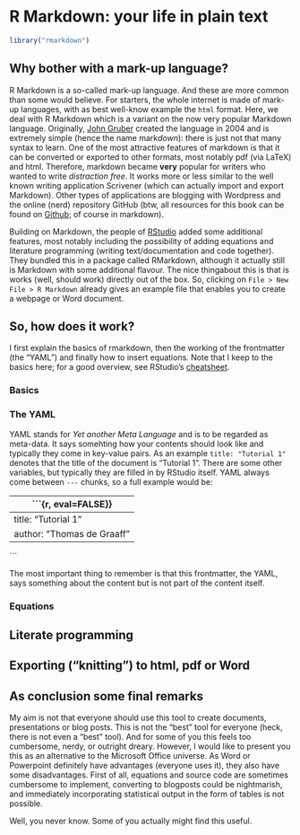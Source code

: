# R Markdown: your life in plain text

```r
library("rmarkdown")
```

## Why bother with a mark-up language?

R Markdown is a so-called mark-up language. And these are more common than some would believe. For starters, the whole internet is made of mark-up languages, with as best well-know example the `html` format. Here, we deal with R Markdown which is a variant on the now very popular Markdown language. Originally, [John Gruber](https://daringfireball.net/projects/markdown/syntax) created the language in 2004 and is extremely simple (hence the name mark*down*): there is just not that many syntax to learn. One of the most attractive features of markdown is that it can be converted or exported to other formats, most notably pdf (via LaTeX) and html. Therefore, markdown became **very** popular for writers who wanted to write *distraction free*. It works more or less similar to the well known writing application Scrivener (which can actually import and export Markdown). Other types of applications are blogging with Wordpress and the online (nerd) repository GitHub (btw, all resources for this book can be found on [Github](https://github.com/Thdegraaff/ResearchTools); of course in markdown).

Building on Markdown, the people of [RStudio](http://rmarkdown.rstudio.com) added some additional features, most notably including the possibility of adding equations and literature programming (writing text/documentation and code together). They bundled this in a package called RMarkdown, although it actually still is Markdown with some additional flavour. The nice thingabout this is that is works (well, should work) directly out of the box. So, clicking on `File > New File > R Markdown` already gives an example file that enables you to create a webpage or Word document. 

## So, how does it work? 

I first explain the basics of rmarkdown, then the working of the frontmatter (the "YAML") and finally how to insert equations. Note that I keep to the basics here; for a good overview, see RStudio's [cheatsheet](https://www.rstudio.com/wp-content/uploads/2016/03/rmarkdown-cheatsheet-2.0.pdf).

### Basics

### The YAML

YAML stands for *Yet another Meta Language* and is to be regarded as meta-data. It says somehting how your contents should look like and typically they come in key-value pairs. As an example `title: "Tutorial 1"` denotes that the title of the document is "Tutorial 1". There are some other variables, but typically they are filled in by RStudio itself. YAML always come between `---` chunks, so a full example would be:

```{r, eval=FALSE}}
---
title: "Tutorial 1"
author: "Thomas de Graaff"
---
``` 

The most important thing to remember is that this frontmatter, the YAML, says something about the content but is not part of the content itself.

### Equations

## Literate programming



## Exporting ("knitting") to html, pdf or Word

## As conclusion some final remarks

My aim is not that everyone should use this tool to create documents, presentations or blog posts. This is not the "best" tool for everyone (heck, there is not even a "best" tool). And for some of you this feels too cumbersome, nerdy, or outright dreary. However, I would like to present you this as an alternative to the Microsoft Office universe. As Word or Powerpoint definitely have advantages (everyone uses it), they also have some disadvantages. First of all, equations and source code are sometimes cumbersome to implement, converting to blogposts could be nightmarish, and immediately incorporating statistical output in the form of tables is not possible. 

Well, you never know. Some of you actually might find this useful. 
